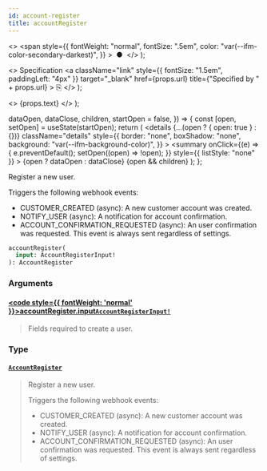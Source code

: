 ```yaml
---
id: account-register
title: accountRegister
---
```


  <>
    <span
      style={{
        fontWeight: "normal",
        fontSize: ".5em",
        color: "var(--ifm-color-secondary-darkest)",
      }}
    >
      &nbsp;●&nbsp;
    </span>
  </>
);

  <>
    Specification
    <a
      className="link"
      style={{ fontSize: "1.5em", paddingLeft: "4px" }}
      target="\_blank"
      href={props.url}
      title={"Specified by " + props.url}
    >
      ⎘
    </a>
  </>
);

  <>
    <span className={props.class}>{props.text}</span>
  </>
);


  dataOpen,
  dataClose,
  children,
  startOpen = false,
}) => {
  const [open, setOpen] = useState(startOpen);
  return (
    <details
      {...(open ? { open: true } : {})}
      className="details"
      style={{
        border: "none",
        boxShadow: "none",
        background: "var(--ifm-background-color)",
      }}
    >
      <summary
        onClick={(e) => {
          e.preventDefault();
          setOpen((open) => !open);
        }}
        style={{ listStyle: "none" }}
      >
        {open ? dataOpen : dataClose}
      </summary>
      {open && children}
    </details>
  );
};

Register a new user.

Triggers the following webhook events:

- CUSTOMER_CREATED (async): A new customer account was created.
- NOTIFY_USER (async): A notification for account confirmation.
- ACCOUNT_CONFIRMATION_REQUESTED (async): An user confirmation was requested. This event is always sent regardless of settings.

```graphql
accountRegister(
  input: AccountRegisterInput!
): AccountRegister
```

### Arguments

#### [<code style={{ fontWeight: 'normal' }}>accountRegister.<b>input</b></code>](#)<Bullet />[`AccountRegisterInput!`](../../../api-storefront/users/inputs/account-register-input) <Badge class="badge badge--secondary" text="non-null"/> <Badge class="badge badge--secondary" text="input"/> <Badge class="badge badge--secondary" text="users"/>

> Fields required to create a user.

### Type

#### [`AccountRegister`](../../../api-storefront/users/objects/account-register) <Badge class="badge badge--secondary" text="object"/> <Badge class="badge badge--secondary" text="users"/>

> Register a new user.
>
> Triggers the following webhook events:
>
> - CUSTOMER_CREATED (async): A new customer account was created.
> - NOTIFY_USER (async): A notification for account confirmation.
> - ACCOUNT_CONFIRMATION_REQUESTED (async): An user confirmation was requested. This event is always sent regardless of settings.
